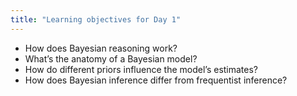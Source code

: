 ```yaml
---
title: "Learning objectives for Day 1"
---
```


- How does Bayesian reasoning work?
<!-- a prior belief + Bayesian updating -->
- What's the anatomy of a Bayesian model?
<!-- Data ~ Likelihood(params) -->
<!-- params ~ priors -->
- How do different priors influence the model's estimates?
<!-- lots with little data -->
<!-- less with more data -->
- How does Bayesian inference differ from frequentist inference?
<!-- discussed along the way, but show overview table at end -->
